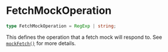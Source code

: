 
<Meta
    title="Packages / Testing / Mocking / Types / FetchMockOperation"
/>

# FetchMockOperation

```ts
type FetchMockOperation = RegExp | string;
```

This defines the operation that a fetch mock will respond to. See <a href="./?path=/docs/packages-testing-mocking-exports-mockfetch--docs">`mockFetch()`</a> for more details.
